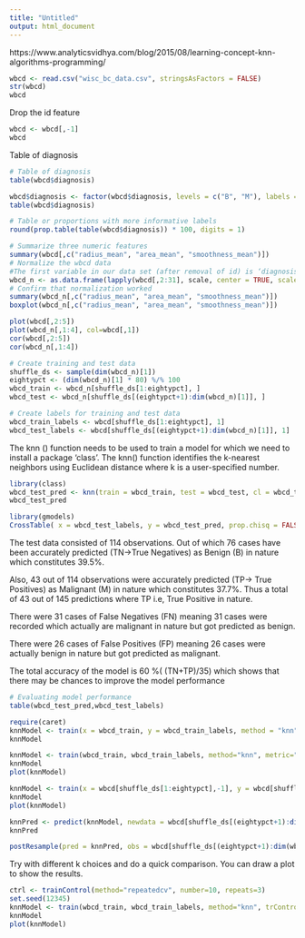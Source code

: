 ```yaml
---
title: "Untitled"
output: html_document
---
```


https://www.analyticsvidhya.com/blog/2015/08/learning-concept-knn-algorithms-programming/

```r
wbcd <- read.csv("wisc_bc_data.csv", stringsAsFactors = FALSE)
str(wbcd)
wbcd
```

Drop the id feature
```r
wbcd <- wbcd[,-1]
wbcd
```

Table of diagnosis
```r
# Table of diagnosis
table(wbcd$diagnosis)
```

```r
wbcd$diagnosis <- factor(wbcd$diagnosis, levels = c("B", "M"), labels = c("Benign", "Malignant"))
table(wbcd$diagnosis)
```

```r
# Table or proportions with more informative labels
round(prop.table(table(wbcd$diagnosis)) * 100, digits = 1)
```
```r
# Summarize three numeric features
summary(wbcd[,c("radius_mean", "area_mean", "smoothness_mean")])
# Normalize the wbcd data
#The first variable in our data set (after removal of id) is ‘diagnosis_result’ which is not numeric in nature. So, we start from 2nd variable. The function lapply() applies normalize() to each feature in the data frame. The final result is stored to prc_n data frame using as.data.frame() function
wbcd_n <- as.data.frame(lapply(wbcd[,2:31], scale, center = TRUE, scale = TRUE))
# Confirm that normalization worked
summary(wbcd_n[,c("radius_mean", "area_mean", "smoothness_mean")])
boxplot(wbcd_n[,c("radius_mean", "area_mean", "smoothness_mean")])
```
```r
plot(wbcd[,2:5])
plot(wbcd_n[,1:4], col=wbcd[,1])
cor(wbcd[,2:5])
cor(wbcd_n[,1:4])
```
```r
# Create training and test data
shuffle_ds <- sample(dim(wbcd_n)[1])
eightypct <- (dim(wbcd_n)[1] * 80) %/% 100
wbcd_train <- wbcd_n[shuffle_ds[1:eightypct], ]
wbcd_test <- wbcd_n[shuffle_ds[(eightypct+1):dim(wbcd_n)[1]], ]

# Create labels for training and test data
wbcd_train_labels <- wbcd[shuffle_ds[1:eightypct], 1]
wbcd_test_labels <- wbcd[shuffle_ds[(eightypct+1):dim(wbcd_n)[1]], 1]
```

The knn () function needs to be used to train a model for which we need to install a package ‘class’. The knn() function identifies the k-nearest neighbors using Euclidean distance where k is a user-specified number.

```r
library(class)
wbcd_test_pred <- knn(train = wbcd_train, test = wbcd_test, cl = wbcd_train_labels, k=21)
wbcd_test_pred
```

```r
library(gmodels)
CrossTable( x = wbcd_test_labels, y = wbcd_test_pred, prop.chisq = FALSE)
```

The test data consisted of 114 observations. Out of which 76 cases have been accurately predicted (TN->True Negatives) as Benign (B) in nature which constitutes 39.5%.

Also, 43 out of 114 observations were accurately predicted (TP-> True Positives) as Malignant (M) in nature which constitutes 37.7%. Thus a total of 43 out of 145 predictions where TP i.e, True Positive in nature.

There were 31 cases of False Negatives (FN) meaning 31 cases were recorded which actually are malignant in nature but got predicted as benign. 

There were 26 cases of False Positives (FP) meaning 26 cases were actually benign in nature but got predicted as malignant.

The total accuracy of the model is 60 %( (TN+TP)/35) which shows that there may be chances to improve the model performance

```r
# Evaluating model performance
table(wbcd_test_pred,wbcd_test_labels)
```

```r
require(caret)
knnModel <- train(x = wbcd_train, y = wbcd_train_labels, method = "knn")
knnModel
```
```r
knnModel <- train(wbcd_train, wbcd_train_labels, method="knn", metric="Accuracy", tuneGrid = data.frame(.k=1:15))
knnModel
plot(knnModel)
```
```r
knnModel <- train(x = wbcd[shuffle_ds[1:eightypct],-1], y = wbcd[shuffle_ds[1:eightypct],1], method = "knn", preProc = c("center", "scale"))
knnModel
plot(knnModel)
```

```r
knnPred <- predict(knnModel, newdata = wbcd[shuffle_ds[(eightypct+1):dim(wbcd_n)[1]], -1])
knnPred
```
```r
postResample(pred = knnPred, obs = wbcd[shuffle_ds[(eightypct+1):dim(wbcd_n)[1]], 1])
```


Try with different k choices and do a quick comparison. You can draw a plot to show the results.
```r
ctrl <- trainControl(method="repeatedcv", number=10, repeats=3)
set.seed(12345)
knnModel <- train(wbcd_train, wbcd_train_labels, method="knn", trControl=ctrl, metric="Accuracy", tuneLength=20, preProc= c("center", "scale"))
knnModel
plot(knnModel)
```

